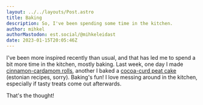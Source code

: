 ```yaml
---
layout: ../../layouts/Post.astro
title: Baking
description: So, I've been spending some time in the kitchen.
author: mihkel
authorMastodon: est.social/@mihkeleidast
date: 2023-01-15T20:05:46Z
---
```


I've been more inspired recently than usual, and that has led me to spend a bit more time in the kitchen, mostly baking. Last week, one day I made [cinnamon-cardamom rolls](https://koogikontor.ee/2021/02/kaneeli-kardemonisaiad.html), another I baked a [cocoa-curd peat cake](https://nami-nami.ee/retsept/5014/turbakook_ehk_kakao_kohupiimakook) (estonian recipes, sorry). Baking's fun! I love messing around in the kitchen, especially if tasty treats come out afterwards.

That's the thought!
